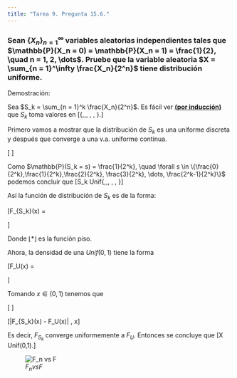 ```yaml
---
title: "Tarea 9. Pregunta 15.6."
---
```


### Sean $\{X_n\}_{n = 1}^\infty$ variables aleatorias independientes tales que $\mathbb{P}(X_n = 0) = \mathbb{P}(X_n = 1) = \frac{1}{2}, \quad n = 1, 2, \dots$. Pruebe que la variable aleatoria $X = \sum_{n = 1}^\infty \frac{X_n}{2^n}$ tiene distribución uniforme.

Demostración:

Sea $S_k = \sum_{n = 1}^k \frac{X_n}{2^n}$. Es fácil ver **[(por inducción)](https://austriamax.github.io/austriamax.probaP.github.io/P15_6_1.html)** que $S_k$ toma valores en \[\{\frac{0}{2^k},\frac{1}{2^k},\frac{2}{2^k}, \frac{3}{2^k}, \dots, \frac{2^k-1}{2^k}\}.\]


Primero vamos a mostrar que la distribución de $S_k$ es una uniforme discreta y después que converge a una v.a. uniforme continua.

\[\begin{align*}
\mathbb{P}(S_k = s) &= \mathbb{P}(X_1 = s_1, X_2 = s_2, \dots, X_k = s_k) && (\mbox{Donde } s_i \mbox{ es la }i-\mbox{ésima componente de la representación binaria de }s)\\
&= \mathbb{P}(X_1 = s_1)\mathbb{P}(X_2 = s_2)\dots\mathbb{P}(X_k = s_k) &&(\mbox{Independencia})\\
&= \frac{1}{2^k} &&(\mbox{Por hipótesis } p = \frac{1}{2})
\end{align*}
\]

Como $\mathbb{P}(S_k = s) = \frac{1}{2^k}, \quad \forall s \in \{\frac{0}{2^k},\frac{1}{2^k},\frac{2}{2^k}, \frac{3}{2^k}, \dots, \frac{2^k-1}{2^k}\}$ podemos concluir que
\[S_k \sim Unif\{\frac{0}{2^k},\frac{1}{2^k},\frac{2}{2^k}, \frac{3}{2^k}, \dots, \frac{2^k-1}{2^k}\}\]

Así la función de distribución de $S_k$ es de la forma:

\[F_{S_k}(x) = 
     \begin{cases}
       0 &\quad\text{para } x<0\\
       \frac{\lfloor 2^kx + 1 \rfloor}{2^k} &\quad\text{para } 0\leq x \leq \frac{2^k-1}{2^k}\\
       1 &\quad\text{otro caso.} \\ 
     \end{cases}\]
     
Donde $\lfloor * \rfloor$ es la función piso. 

Ahora, la densidad de una $Unif(0,1)$ tiene la forma

\[F_U(x) = 
     \begin{cases}
       0 &\quad\text{para } x\leq0\\
       x &\quad\text{para } 0< x < 1\\
       1 &\quad\text{otro caso.} \\ 
     \end{cases} \]

Tomando $x \in (0,1)$ tenemos que 

\[
\begin{align*}
|F_{S_k}(x) - F_U(x)| &= |\frac{\lfloor 2^kx+1 \rfloor}{2^{k}} - x|\\\\
&= \frac{|\lfloor 2^kx + 1 \rfloor - 2^{k}x|}{2^{k}}\\
& =  \frac{\lfloor 2^kx + 1 \rfloor - 2^{k}x}{2^{k}}\\
&\leq  \frac{\lfloor 2^kx\rfloor + \lfloor1 \rfloor - 2^{k}x}{2^{k}}\\
&=\frac{\lfloor 2^kx\rfloor - 2^{k}x}{2^{k}}  +\frac{1}{2^{k}}\\\\
&<\frac{1}{2^{k}}
\end{align*}
\]

\[\therefore |F_{S_k}(x) - F_U(x)| \leq \frac{1}{2^{k}}, \quad \forall x\in \mathbb{R}\]

Es decir, $F_{S_k}$ converge uniformemente a $F_U$. Entonces se concluye que \[X \sim Unif(0,1).\]

![$F_n vs F$](discretavscontinua.png)

